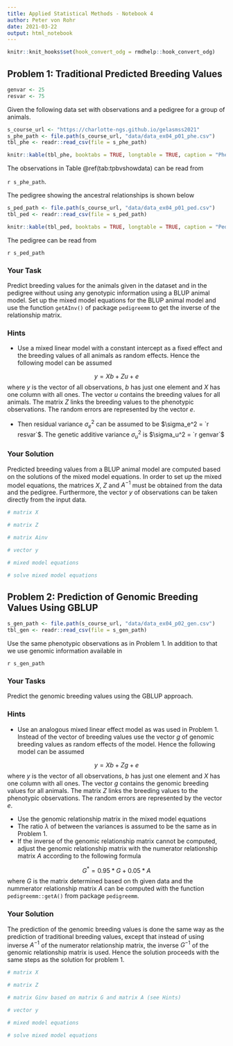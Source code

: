 ```yaml
---
title: Applied Statistical Methods - Notebook 4
author: Peter von Rohr
date: 2021-03-22
output: html_notebook
---
```


```r
knitr::knit_hooks$set(hook_convert_odg = rmdhelp::hook_convert_odg)
```

## Problem 1: Traditional Predicted Breeding Values
```r
genvar <- 25
resvar <- 75
```

Given the following data set with observations and a pedigree for a group of animals.

```r
s_course_url <- "https://charlotte-ngs.github.io/gelasmss2021"
s_phe_path <- file.path(s_course_url, "data/data_ex04_p01_phe.csv")
tbl_phe <- readr::read_csv(file = s_phe_path)
```

```r
knitr::kable(tbl_phe, booktabs = TRUE, longtable = TRUE, caption = "Phenotypic Observations")
```

The observations in Table \@ref(tab:tpbvshowdata) can be read from 

`r s_phe_path`. 

The pedigree showing the ancestral relationships is shown below

```r
s_ped_path <- file.path(s_course_url, "data/data_ex04_p01_ped.csv")
tbl_ped <- readr::read_csv(file = s_ped_path)
```

```r
knitr::kable(tbl_ped, booktabs = TRUE, longtable = TRUE, caption = "Pedigree")
```

The pedigree can be read from 

`r s_ped_path`


### Your Task
Predict breeding values for the animals given in the dataset and in the pedigree without using any genotypic information using a BLUP animal model. Set up the mixed model equations for the BLUP animal model and use the function `getAInv()` of package `pedigreemm` to get the inverse of the relationship matrix.


### Hints
* Use a mixed linear model with a constant intercept as a fixed effect and the breeding values of all animals as random effects. Hence the following model can be assumed

$$y = Xb + Zu + e$$
where $y$ is the vector of all observations, $b$ has just one element and $X$ has one column with all ones. The vector $u$ contains the breeding values for all animals. The matrix $Z$ links the breeding values to the phenotypic observations. The random errors are represented by the vector $e$.

* Then residual variance $\sigma_e^2$ can be assumed to be $\sigma_e^2 = `r resvar`$. The genetic additive variance $\sigma_u^2$ is $\sigma_u^2 = `r genvar`$


### Your Solution
Predicted breeding values from a BLUP animal model are computed based on the solutions of the mixed model equations. In order to set up the mixed model equations, the matrices $X$, $Z$ and $A^{-1}$ must be obtained from the data and the pedigree. Furthermore, the vector $y$ of observations can be taken directly from the input data.

```r
# matrix X
```

```r
# matrix Z

```
 
```r
# matrix Ainv

```

```r
# vector y

```

```r
# mixed model equations

```

```r
# solve mixed model equations

```





## Problem 2: Prediction of Genomic Breeding Values Using GBLUP
```r
s_gen_path <- file.path(s_course_url, "data/data_ex04_p02_gen.csv")
tbl_gen <- readr::read_csv(file = s_gen_path)
```

Use the same phenotypic observations as in Problem 1. In addition to that we use genomic information available in 

`r s_gen_path`


### Your Tasks
Predict the genomic breeding values using the GBLUP approach.


### Hints
* Use an analogous mixed linear effect model as was used in Problem 1. Instead of the vector of breeding values use the vector $g$ of genomic breeding values as random effects of the model. Hence the following model can be assumed

$$y = Xb + Zg + e$$
where $y$ is the vector of all observations, $b$ has just one element and $X$ has one column with all ones. The vector $g$ contains the genomic breeding values for all animals. The matrix $Z$ links the breeding values to the phenotypic observations. The random errors are represented by the vector $e$.

* Use the genomic relationship matrix in the mixed model equations
* The ratio $\lambda$ of between the variances is assumed to be the same as in Problem 1.
* If the inverse of the genomic relationship matrix cannot be computed, adjust the genomic relationship matrix with the numerator relationship matrix $A$ according to the following formula

$$G^{*} = 0.95 * G + 0.05 * A$$
where $G$ is the matrix determined based on th given data and the nummerator relationship matrix $A$ can be computed with the function `pedigreemm::getA()` from package `pedigreemm`. 


### Your Solution
The prediction of the genomic breeding values is done the same way as the prediction of traditional breeding values, except that instead of using inverse $A^{-1}$ of the numerator relationship matrix, the inverse $G^{-1}$ of the genomic relationship matrix is used. Hence the solution proceeds with the same steps as the solution for problem 1.

```r
# matrix X
```

```r
# matrix Z

```
 
```r
# matrix Ginv based on matrix G and matrix A (see Hints)

```

```r
# vector y

```

```r
# mixed model equations

```

```r
# solve mixed model equations

```


 
